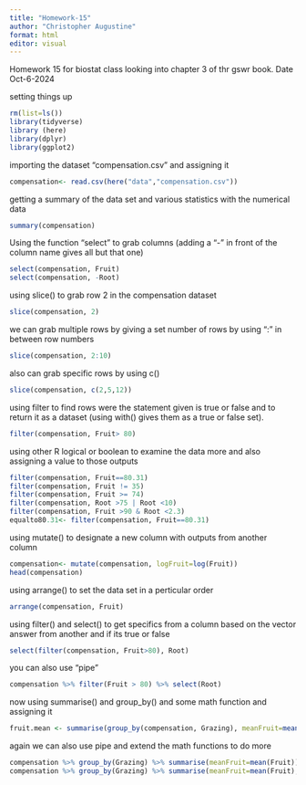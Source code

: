 ```yaml
---
title: "Homework-15"
author: "Christopher Augustine"
format: html
editor: visual
---
```


Homework 15 for biostat class looking into chapter 3 of thr gswr book. Date Oct-6-2024

setting things up

```r
rm(list=ls())
library(tidyverse) 
library (here) 
library(dplyr) 
library(ggplot2)
```

importing the dataset "compensation.csv" and assigning it

```r
compensation<- read.csv(here("data","compensation.csv"))
```

getting a summary of the data set and various statistics with the numerical data

```r
summary(compensation)
```

Using the function "select" to grab columns (adding a "-" in front of the column name gives all but that one)

```r
select(compensation, Fruit)
select(compensation, -Root)
```

using slice() to grab row 2 in the compensation dataset

```r
slice(compensation, 2)
```

we can grab multiple rows by giving a set number of rows by using ":" in between row numbers

```r
slice(compensation, 2:10)
```

also can grab specific rows by using c()

```r
slice(compensation, c(2,5,12))
```

using filter to find rows were the statement given is true or false and to return it as a dataset (using with() gives them as a true or false set).

```r
filter(compensation, Fruit> 80) 
```

using other R logical or boolean to examine the data more and also assigning a value to those outputs

```r
filter(compensation, Fruit==80.31)
filter(compensation, Fruit != 35) 
filter(compensation, Fruit >= 74)
filter(compensation, Root >75 | Root <10)
filter(compensation, Fruit >90 & Root <2.3)
equalto80.31<- filter(compensation, Fruit==80.31)
```

using mutate() to designate a new column with outputs from another column

```r
compensation<- mutate(compensation, logFruit=log(Fruit))
head(compensation)
```

using arrange() to set the data set in a perticular order

```r
arrange(compensation, Fruit)
```

using filter() and select() to get specifics from a column based on the vector answer from another and if its true or false

```r
select(filter(compensation, Fruit>80), Root) 
```

you can also use "pipe"

```r
compensation %>% filter(Fruit > 80) %>% select(Root)
```

now using summarise() and group_by() and some math function and assigning it

```r
fruit.mean <- summarise(group_by(compensation, Grazing), meanFruit=mean(Fruit))
```

again we can also use pipe and extend the math functions to do more

```r
compensation %>% group_by(Grazing) %>% summarise(meanFruit=mean(Fruit))
compensation %>% group_by(Grazing) %>% summarise(meanFruit=mean(Fruit), sdFruit=sd(Fruit))
```

